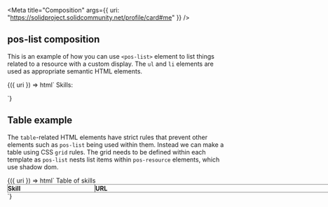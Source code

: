 

<Meta
  title="Composition"
  args={{ uri: "https://solidproject.solidcommunity.net/profile/card#me" }}
/>

## pos-list composition

This is an example of how you can use `<pos-list>` element to list things
related to a resource with a custom display. The `ul` and `li` elements are used
as appropriate semantic HTML elements.

<Canvas withSource="open">
  <Story name="pos-list composition">
    {({ uri }) => html`
Skills:
<pos-resource uri=${uri}>
    <ul>
        <pos-list rel="http://schema.org/skills">
            <template>
                <li>
                    <pos-list rel="http://www.w3.org/ns/solid/terms#publicId">
                        <template>
                            <pos-label></pos-label>
                        </template>
                    </pos-list>:
                    <pos-value predicate="http://www.w3.org/ns/solid/terms#publicId"/></pos-value>
                </li>
            </template>
        </pos-list>
    </ul>
</pos-resource>
    `}
  </Story>
</Canvas>

## Table example

The `table`-related HTML elements have strict rules that prevent other elements
such as `pos-list` being used within them. Instead we can make a table using CSS
`grid` rules. The grid needs to be defined within each template as `pos-list`
nests list items within `pos-resource` elements, which use shadow dom.

<Canvas withSource="open">
  <Story name="pos-list table">
    {({ uri }) => html`
<style>
    [role="row"] {
        display: grid;
        grid-template-columns: 200px 600px;
    }
    .header {
        font-weight: bold;
    }
    [role="cell"], [role="columnheader"] {
        border: 1px solid grey;
    }
</style>
<pos-resource uri=${uri} role="table" aria-labelledby="skills-caption">
    <span role="caption" id="skills-caption">Table of skills</span>
    <div role="row" class="header">
        <div role="columnheader">Skill</div>
        <div role="columnheader">URL</div>
    </div>
    <pos-list rel="http://schema.org/skills">
        <template>
            <div role="row">
                <pos-list rel="http://www.w3.org/ns/solid/terms#publicId" role="cell">
                    <template>
                        <pos-label></pos-label>
                    </template>
                </pos-list>
                <pos-value predicate="http://www.w3.org/ns/solid/terms#publicId" role="cell" /></pos-value>
            <div>
        </template>
    </pos-list>
</pos-resource>
    `}
  </Story>
</Canvas>
